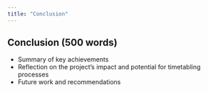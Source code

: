 ```yaml
---
title: "Conclusion" 
---
```



## Conclusion (500 words)

* Summary of key achievements
* Reflection on the project's impact and potential for timetabling processes
* Future work and recommendations